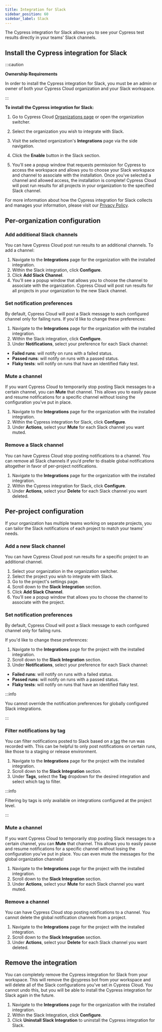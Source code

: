 ```yaml
---
title: Integration for Slack
sidebar_position: 60
sidebar_label: Slack
---
```


The Cypress integration for Slack allows you to see your Cypress test results
directly in your teams' Slack channels.

<DocsImage
  src="/img/dashboard/slack-integration/cypress-slack-integration-channel-feed.jpg"
  alt="Cypress notification feed in Slack channel"
  width={700}
/>

## Install the Cypress integration for Slack

:::caution

<strong>Ownership Requirements</strong>

In order to install the Cypress integration for Slack, you must be an admin or
owner of both your Cypress Cloud organization and your Slack workspace.

:::

**To install the Cypress integration for Slack:**

1. Go to Cypress Cloud
   [Organizations page](https://cloud.cypress.io/organizations) or open the
   organization switcher.
1. Select the organization you wish to integrate with Slack.

   <DocsImage
     src="/img/dashboard/select-cypress-organization.jpg"
     alt="Select an organization"
     width={600}
   />

1. Visit the selected organization's **Integrations** page via the side
   navigation.

   <DocsImage
     src="/img/dashboard/navigate-to-organization-integrations.jpg"
     alt="Install Cypress Slack from Integrations"
     width={600}
   />

1. Click the **Enable** button in the Slack section.

   <DocsImage
     src="/img/dashboard/slack-integration/enable-slack-integration.jpg"
     alt="Click enable under Slack Integration"
     width={1000}
   />

1. You'll see a popup window that requests permission for Cypress to access the
   workspace and allows you to choose your Slack workspace and channel to
   associate with the installation. Once you've selected a channel and allowed
   access, the installation is complete! Cypress Cloud will post run results for
   all projects in your organization to the specified Slack channel.

For more information about how the Cypress integration for Slack collects and
manages your information, please visit our
[Privacy Policy](https://on.cypress.io/privacy-policy).

## Per-organization configuration

### Add additional Slack channels

You can have Cypress Cloud post run results to an additional channels. To add a
channel:

1. Navigate to the **Integrations** page for the organization with the installed
   integration.
1. Within the Slack integration, click **Configure**.
1. Click **Add Slack Channel**.
1. You'll see a popup window that allows you to choose the channel to associate
   with the organization. Cypress Cloud will post run results for all projects
   in your organization to the new Slack channel.

### Set notification preferences

By default, Cypress Cloud will post a Slack message to each configured channel
only for failing runs. If you'd like to change these preferences:

1. Navigate to the **Integrations** page for the organization with the installed
   integration.
1. Within the Slack integration, click **Configure**.
1. Under **Notifications**, select your preference for each Slack channel:

- **Failed runs**: will notify on runs with a failed status.
- **Passed runs**: will notify on runs with a passed status.
- **Flaky tests**: will notify on runs that have an identified flaky test.

### Mute a channel

If you want Cypress Cloud to temporarily stop posting Slack messages to a
certain channel, you can **Mute** that channel. This allows you to easily pause
and resume notifications for a specific channel without losing the configuration
you’ve put in place.

1. Navigate to the **Integrations** page for the organization with the installed
   integration.
1. Within the Cypress integration for Slack, click **Configure**.
1. Under **Actions**, select your **Mute** for each Slack channel you want
   muted.

### Remove a Slack channel

You can have Cypress Cloud stop posting notifications to a channel. You can
remove all Slack channels if you’d prefer to disable global notifications
altogether in favor of per-project notifications.

1. Navigate to the **Integrations** page for the organization with the installed
   integration.
1. Within the Cypress integration for Slack, click **Configure**.
1. Under **Actions**, select your **Delete** for each Slack channel you want
   deleted.

## Per-project configuration

If your organization has multiple teams working on separate projects, you can
tailor the Slack notifications of each project to match your teams' needs.

### Add a new Slack channel

You can have Cypress Cloud post run results for a specific project to an
additional channel.

1. Select your organization in the organization switcher.
   <DocsImage
     src="/img/dashboard/select-cypress-organization.jpg"
     alt="Select an organization"
     width={600}
   />
1. Select the project you wish to integrate with Slack.
   <DocsImage
     src="/img/dashboard/select-cypress-project.jpg"
     alt="Select a project"
     width={1000}
   />
1. Go to the project's settings page.
   <DocsImage
     src="/img/dashboard/select-project-settings.jpg"
     alt="Visit project settings"
     width={600}
   />
1. Scroll down to the **Slack Integration** section.
1. Click **Add Slack Channel**.
1. You'll see a popup window that allows you to choose the channel to associate
   with the project.

### Set notification preferences

By default, Cypress Cloud will post a Slack message to each configured channel
only for failing runs.

If you'd like to change these preferences:

1. Navigate to the **Integrations** page for the project with the installed
   integration.
1. Scroll down to the **Slack Integration** section.
1. Under **Notifications**, select your preference for each Slack channel:

- **Failed runs**: will notify on runs with a failed status.
- **Passed runs**: will notify on runs with a passed status.
- **Flaky tests**: will notify on runs that have an identified flaky test.

:::info

You cannot override the notification preferences for globally configured Slack
integrations.

:::

### Filter notifications by tag

You can filter notifications posted to Slack based on a
[tag](/guides/guides/command-line#cypress-run-tag-lt-tag-gt) the run was
recorded with. This can be helpful to only post notifications on certain runs,
like those to a staging or release environment.

1. Navigate to the **Integrations** page for the project with the installed
   integration.
1. Scroll down to the **Slack Integration** section.
1. Under **Tags**, select the **Tag** dropdown for the desired integration and
   select which tag to filter.

:::info

Filtering by tags is only available on integrations configured at the project
level.

:::

### Mute a channel

If you want Cypress Cloud to temporarily stop posting Slack messages to a
certain channel, you can **Mute** that channel. This allows you to easily pause
and resume notifications for a specific channel without losing the configuration
you’ve put in place. You can even mute the messages for the global organization
channels!

1. Navigate to the **Integrations** page for the project with the installed
   integration.
1. Scroll down to the **Slack Integration** section.
1. Under **Actions**, select your **Mute** for each Slack channel you want
   muted.

### Remove a channel

You can have Cypress Cloud stop posting notifications to a channel. You cannot
delete the global notification channels from a project.

1. Navigate to the **Integrations** page for the project with the installed
   integration.
1. Scroll down to the **Slack Integration** section.
1. Under **Actions**, select your **Delete** for each Slack channel you want
   deleted.

## Remove the integration

You can completely remove the Cypress integration for Slack from your workspace.
This will remove the @cypress bot from your workspace and will delete all of the
Slack configurations you've set in Cypress Cloud. You cannot undo this, but you
will be able to install the Cypress integration for Slack again in the future.

1. Navigate to the **Integrations** page for the organization with the installed
   integration.
1. Within the Slack Integration, click **Configure**.
1. Click **Uninstall Slack Integration** to uninstall the Cypress integration
   for Slack.
